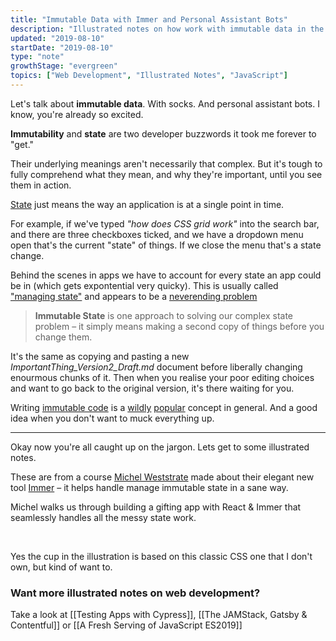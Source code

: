 ```yaml
---
title: "Immutable Data with Immer and Personal Assistant Bots"
description: "Illustrated notes on how work with immutable data in the Immer state library"
updated: "2019-08-10"
startDate: "2019-08-10"
type: "note"
growthStage: "evergreen"
topics: ["Web Development", "Illustrated Notes", "JavaScript"]
---
```



<IntroParagraph>Let's talk about **immutable data**. With socks. And personal assistant bots. I know, you're already so excited.</IntroParagraph>

**Immutability** and **state** are two developer buzzwords it took me forever to "get."

Their underlying meanings aren't necessarily that complex. But it's tough to fully comprehend what they mean, and why they're important, until you see them in action.

[State](<https://en.wikipedia.org/wiki/State_(computer_science)>) just means the way an application is at a single point in time.

For example, if we've typed _"how does CSS grid work"_ into the search bar, and there are three checkboxes ticked, and we have a dropdown menu open that's the current "state" of things. If we close the menu that's a state change.

Behind the scenes in apps we have to account for every state an app could be in (which gets expontential very quicky). This is usually called ["managing state"](https://codeburst.io/state-management-in-javascript-15d0d98837e1) and appears to be a [neverending problem](https://medium.com/razroo/the-history-of-javascript-state-management-in-2019-161491d588ed)

> **Immutable State** is one approach to solving our complex state problem – it simply means making a second copy of things before you change them.

It's the same as copying and pasting a new _ImportantThing_Version2_Draft.md_ document before liberally changing enourmous chunks of it.
Then when you realise your poor editing choices and want to go back to the original version, it's there waiting for you.

Writing [immutable code](https://en.wikipedia.org/wiki/Immutable_object) is a [wildly](https://medium.com/tribalscale/understanding-immutability-fdd627b66e58) [popular](https://itnext.io/why-concept-of-immutability-is-so-damn-important-for-a-beginner-front-end-developer-8da85b565c8e) concept in general. And a good idea when you don't want to muck everything up.

---

Okay now you're all caught up on the jargon. Lets get to some illustrated notes.

These are from a course [Michel Weststrate](https://twitter.com/mweststrate) made about their elegant new tool [Immer](https://immerjs.github.io/immer/docs/introduction) – it helps handle manage immutable state in a sane way.

<ImageLink href="https://egghead.io/courses/immutable-javascript-data-structures-with-immer">
	<RemoteImage
		framed
		width="800px"
		alt="Immutable JavaScript Data Structures with Immer"
		src="https://og-image-egghead-course.now.sh/immutable-javascript-data-structures-with-immer?af=54fd64"
	/>
</ImageLink>

Michel walks us through building a gifting app with React & Immer that seamlessly handles all the messy state work.

<RemoteImage
	width="1100px"
	alt="Immer is a small JS library that makes working with immutable state easy and enjoyable. It's like a small assistant that helps you make copies and edits to documents."
	src="https://res.cloudinary.com/dg3gyk0gu/image/upload/c_scale,w_900/v1592262596/maggieappleton.com/egghead-course-notes/immer/immer-1.png"
/>

<RemoteImage
	width="1100px"
	alt="Immer's produce function does all the work - it takes a state object and runs a draft function telling the state how it should change."
	src="https://res.cloudinary.com/dg3gyk0gu/image/upload/c_scale,w_900/v1592262597/maggieappleton.com/egghead-course-notes/immer/immer-2.png"
/>

<RemoteImage
	width="1100px"
	alt="The product function supports currying - which is when we nest functions inside others to make our code composable"
	src="https://res.cloudinary.com/dg3gyk0gu/image/upload/c_scale,w_900/v1592262597/maggieappleton.com/egghead-course-notes/immer/immer-3.png"
/>

<RemoteImage
	width="1100px"
	alt="We can easily use immer with other libraries like React and write callback functions using immer's produce function"
	src="https://res.cloudinary.com/dg3gyk0gu/image/upload/c_scale,w_900/v1592262596/maggieappleton.com/egghead-course-notes/immer/immer-4.png"
/>

<br />

<GridColumns maxWidth="900px">

<RemoteImage
	width="400px"
	alt="CSS is awesome cup"
	src="https://images-na.ssl-images-amazon.com/images/I/51graM2SdzL._SX466_.jpg"
/>

Yes the cup in the illustration is based on this classic CSS one that I don't own, but kind of want to.

</GridColumns>

### Want more illustrated notes on web development?

Take a look at [[Testing Apps with Cypress]], [[The JAMStack, Gatsby & Contentful]] or [[A Fresh Serving of JavaScript ES2019]]
